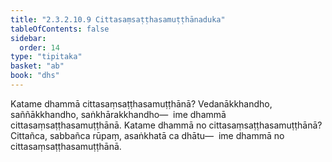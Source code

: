 ```yaml
---
title: "2.3.2.10.9 Cittasaṃsaṭṭhasamuṭṭhānaduka"
tableOfContents: false
sidebar:
  order: 14
type: "tipitaka"
basket: "ab"
book: "dhs"
---
```



<DynamicBreadcrumb />

<Division number="1207" book="dhs">

<Paragraph number="1903" book="dhs">
Katame dhammā cittasaṃsaṭṭhasamuṭṭhānā? Vedanākkhandho, saññākkhandho, saṅkhārakkhandho—  ime dhammā cittasaṃsaṭṭhasamuṭṭhānā.
</Paragraph>

</Division>
<Division number="1208" book="dhs">

<Paragraph number="1904" book="dhs">
Katame dhammā no cittasaṃsaṭṭhasamuṭṭhānā? Cittañca, sabbañca rūpaṃ, asaṅkhatā ca dhātu—  ime dhammā no cittasaṃsaṭṭhasamuṭṭhānā.
</Paragraph>
</Division>